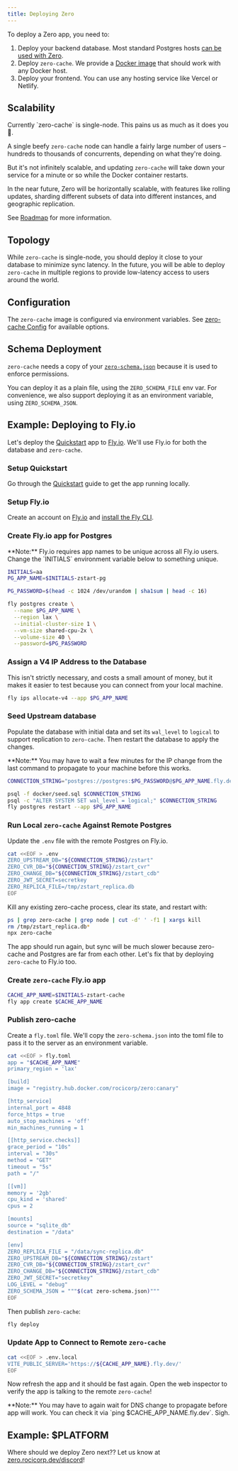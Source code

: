 ```yaml
---
title: Deploying Zero
---
```


To deploy a Zero app, you need to:

1. Deploy your backend database. Most standard Postgres hosts [can be used with Zero](connecting-to-postgres).
1. Deploy `zero-cache`. We provide a [Docker image](https://hub.docker.com/r/rocicorp/zero) that should work with any Docker host.
1. Deploy your frontend. You can use any hosting service like Vercel or Netlify.

## Scalability

<Note type="note">
  <aside>
    Currently `zero-cache` is single-node. This pains us as much as it does you 🤕.
  </aside>
</Note>

A single beefy `zero-cache` node can handle a fairly large number of users – hundreds to thousands of concurrents, depending on what they're doing.

But it's not infinitely scalable, and updating `zero-cache` will take down your service for a minute or so while the Docker container restarts.

In the near future, Zero will be horizontally scalable, with features like rolling updates, sharding different subsets of data into different instances, and geographic replication.

See [Roadmap](roadmap) for more information.

## Topology

While `zero-cache` is single-node, you should deploy it close to your database to minimize sync latency. In the future, you will be able to deploy `zero-cache` in multiple regions to provide low-latency access to users around the world.

## Configuration

The `zero-cache` image is configured via environment variables. See [zero-cache Config](./zero-cache-config) for available options.

## Schema Deployment

`zero-cache` needs a copy of your [`zero-schema.json`](./schema-management) because it is used to enforce permissions.

You can deploy it as a plain file, using the `ZERO_SCHEMA_FILE` env var. For convenience, we also support deploying it as an environment variable, using `ZERO_SCHEMA_JSON`.

## Example: Deploying to Fly.io

Let's deploy the [Quickstart](../welcome/quickstart) app to [Fly.io](https://fly.io). We'll use Fly.io for both the database and `zero-cache`.

### Setup Quickstart

Go through the [Quickstart](../welcome/quickstart) guide to get the app running locally.

### Setup Fly.io

Create an account on [Fly.io](https://fly.io) and [install the Fly CLI](https://fly.io/docs/flyctl/install/).

### Create Fly.io app for Postgres

<Note type="warning">
  <aside>
    **Note:** Fly.io requires app names to be unique across all Fly.io users. Change the `INITIALS` environment variable below to something unique.
  </aside>
</Note>

```bash
INITIALS=aa
PG_APP_NAME=$INITIALS-zstart-pg

PG_PASSWORD=$(head -c 1024 /dev/urandom | sha1sum | head -c 16)

fly postgres create \
  --name $PG_APP_NAME \
  --region lax \
  --initial-cluster-size 1 \
  --vm-size shared-cpu-2x \
  --volume-size 40 \
  --password=$PG_PASSWORD
```

### Assign a V4 IP Address to the Database

This isn't strictly necessary, and costs a small amount of money, but it makes it easier to test because you can connect from your local machine.

```bash
fly ips allocate-v4 --app $PG_APP_NAME
```

### Seed Upstream database

Populate the database with initial data and set its `wal_level` to `logical` to support replication to `zero-cache`. Then restart the database to apply the changes.

<Note type="warning">
  <aside>
    **Note:** You may have to wait a few minutes for the IP change from the last command to propagate to your machine before this works.
  </aside>
</Note>

```bash
CONNECTION_STRING="postgres://postgres:$PG_PASSWORD@$PG_APP_NAME.fly.dev:5432"

psql -f docker/seed.sql $CONNECTION_STRING
psql -c "ALTER SYSTEM SET wal_level = logical;" $CONNECTION_STRING
fly postgres restart --app $PG_APP_NAME
```

### Run Local `zero-cache` Against Remote Postgres

Update the `.env` file with the remote Postgres on Fly.io.

```bash
cat <<EOF > .env
ZERO_UPSTREAM_DB="${CONNECTION_STRING}/zstart"
ZERO_CVR_DB="${CONNECTION_STRING}/zstart_cvr"
ZERO_CHANGE_DB="${CONNECTION_STRING}/zstart_cdb"
ZERO_JWT_SECRET=secretkey
ZERO_REPLICA_FILE=/tmp/zstart_replica.db
EOF
```

Kill any existing zero-cache process, clear its state, and restart with:

```bash
ps | grep zero-cache | grep node | cut -d' ' -f1 | xargs kill
rm /tmp/zstart_replica.db*
npx zero-cache
```

The app should run again, but sync will be much slower because zero-cache and Postgres are far from each other. Let's fix that by deploying `zero-cache` to Fly.io too.

### Create `zero-cache` Fly.io app

```bash
CACHE_APP_NAME=$INITIALS-zstart-cache
fly app create $CACHE_APP_NAME
```

### Publish zero-cache

Create a `fly.toml` file. We'll copy the `zero-schema.json` into the toml file to pass it to the server as an environment variable.

```bash
cat <<EOF > fly.toml
app = "$CACHE_APP_NAME"
primary_region = 'lax'

[build]
image = "registry.hub.docker.com/rocicorp/zero:canary"

[http_service]
internal_port = 4848
force_https = true
auto_stop_machines = 'off'
min_machines_running = 1

[[http_service.checks]]
grace_period = "10s"
interval = "30s"
method = "GET"
timeout = "5s"
path = "/"

[[vm]]
memory = '2gb'
cpu_kind = 'shared'
cpus = 2

[mounts]
source = "sqlite_db"
destination = "/data"

[env]
ZERO_REPLICA_FILE = "/data/sync-replica.db"
ZERO_UPSTREAM_DB="${CONNECTION_STRING}/zstart"
ZERO_CVR_DB="${CONNECTION_STRING}/zstart_cvr"
ZERO_CHANGE_DB="${CONNECTION_STRING}/zstart_cdb"
ZERO_JWT_SECRET="secretkey"
LOG_LEVEL = "debug"
ZERO_SCHEMA_JSON = """$(cat zero-schema.json)"""
EOF
```

Then publish `zero-cache`:

```bash
fly deploy
```

### Update App to Connect to Remote `zero-cache`

```bash
cat <<EOF > .env.local
VITE_PUBLIC_SERVER='https://${CACHE_APP_NAME}.fly.dev/'
EOF
```

Now refresh the app and it should be fast again. Open the web inspector to verify the app is talking to the remote `zero-cache`!

<Note type="warning">
  <aside>
    **Note:** You may have to again wait for DNS change to propagate before app will work. You can check it via `ping $CACHE_APP_NAME.fly.dev`. Sigh.
  </aside>
</Note>

## Example: $PLATFORM

Where should we deploy Zero next?? Let us know at [zero.rocicorp.dev/discord](https://zero.rocicorp.dev/discord)!
